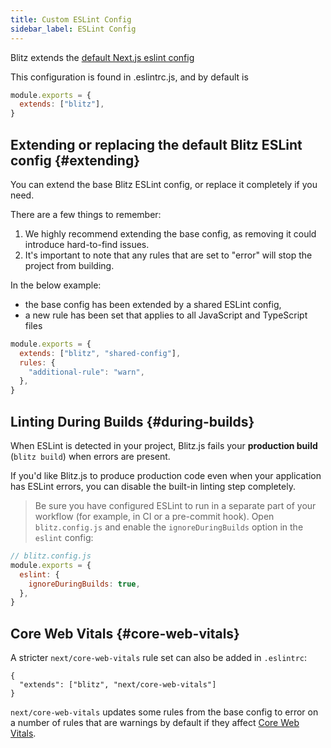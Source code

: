 ```yaml
---
title: Custom ESLint Config
sidebar_label: ESLint Config
---
```


Blitz extends the
[default Next.js eslint config](https://nextjs.org/docs/basic-features/eslint#eslint-plugin)

This configuration is found in .eslintrc.js, and by default is

```js
module.exports = {
  extends: ["blitz"],
}
```

## Extending or replacing the default Blitz ESLint config {#extending}

You can extend the base Blitz ESLint config, or replace it completely if
you need.

There are a few things to remember:

1. We highly recommend extending the base config, as removing it could
   introduce hard-to-find issues.
2. It's important to note that any rules that are set to "error" will stop
   the project from building.

In the below example:

- the base config has been extended by a shared ESLint config,
- a new rule has been set that applies to all JavaScript and TypeScript
  files

```js
module.exports = {
  extends: ["blitz", "shared-config"],
  rules: {
    "additional-rule": "warn",
  },
}
```

## Linting During Builds {#during-builds}

When ESLint is detected in your project, Blitz.js fails your **production
build** (`blitz build`) when errors are present.

If you'd like Blitz.js to produce production code even when your
application has ESLint errors, you can disable the built-in linting step
completely.

> Be sure you have configured ESLint to run in a separate part of your
> workflow (for example, in CI or a pre-commit hook). Open
> `blitz.config.js` and enable the `ignoreDuringBuilds` option in the
> `eslint` config:

```js
// blitz.config.js
module.exports = {
  eslint: {
    ignoreDuringBuilds: true,
  },
}
```

## Core Web Vitals {#core-web-vitals}

A stricter `next/core-web-vitals` rule set can also be added in
`.eslintrc`:

```
{
  "extends": ["blitz", "next/core-web-vitals"]
}
```

`next/core-web-vitals` updates some rules from the base config to error on
a number of rules that are warnings by default if they affect
[Core Web Vitals](https://web.dev/vitals/).
